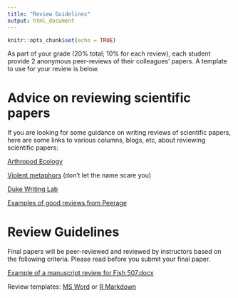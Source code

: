 ```yaml
---
title: "Review Guidelines"
output: html_document
---
```


```r
knitr::opts_chunk$set(echo = TRUE)
```

As part of your grade (20% total; 10% for each review), each student provide 2 anonymous peer-reviews of their colleagues’ papers. A template to use for your review is below.

# Advice on reviewing scientific papers

If you are looking for some guidance on writing reviews of scientific papers, here are some links to various columns, blogs, etc, about reviewing scientific papers:

[Arthropod Ecology](http://arthropodecology.com/2012/02/29/how-to-review-a-scientific-paper/)

[Violent metaphors](http://violentmetaphors.com/2013/12/13/how-to-become-good-at-peer-review-a-guide-for-young-scientists/)
(don't let the name scare you)

[Duke Writing Lab](http://twp.duke.edu/uploads/media_items/scientificarticlereview.original.pdf)

[Examples of good reviews from Peerage](http://www.peerageofscience.org/review/review-examples/)


# Review Guidelines

Final papers will be peer-reviewed and reviewed by instructors based on the following criteria. Please read before you submit your final paper.

[Example of a manuscript review for Fish 507.docx](Files/MANUSCRIPT REVIEW FOR FISH 507.docx)

Review templates: [MS Word](Files/review_template.docx) or [R Markdown](Files/review_template.Rmd)

